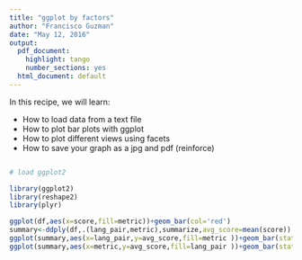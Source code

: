```yaml
---
title: "ggplot by factors"
author: "Francisco Guzman"
date: "May 12, 2016"
output:
  pdf_document:
    highlight: tango
    number_sections: yes
  html_document: default
---
```


In this recipe, we will learn:

- How to load data from a text file
- How to plot bar plots with ggplot
- How to plot different views using facets
- How to save your graph as a jpg and pdf (reinforce)

```r



```


```r
# load ggplot2

library(ggplot2)
library(reshape2)
library(plyr)

ggplot(df,aes(x=score,fill=metric))+geom_bar(col='red')
summary<-ddply(df,.(lang_pair,metric),summarize,avg_score=mean(score))
ggplot(summary,aes(x=lang_pair,y=avg_score,fill=metric ))+geom_bar(stat="identity",position="dodge")
ggplot(summary,aes(x=metric,y=avg_score,fill=lang_pair ))+geom_bar(stat="identity",position="dodge")



```

